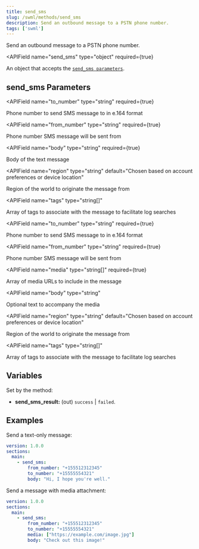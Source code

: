 ```yaml
---
title: send_sms
slug: /swml/methods/send_sms
description: Send an outbound message to a PSTN phone number.
tags: ['swml']
---
```



Send an outbound message to a PSTN phone number.

<APIField
  name="send_sms"
  type="object"
  required={true}
>
  An object that accepts the [`send_sms parameters`](#send_sms-parameters).
</APIField>

## **send_sms Parameters**

<Tabs>
<TabItem value="sms" label="SMS" default>

<APIField
  name="to_number"
  type="string"
  required={true}
>
  Phone number to send SMS message to in e.164 format
</APIField>

<APIField
  name="from_number"
  type="string"
  required={true}
>
  Phone number SMS message will be sent from
</APIField>

<APIField
  name="body"
  type="string"
  required={true}
>
  Body of the text message
</APIField>

<APIField
  name="region"
  type="string"
  default="Chosen based on account preferences or device location"
>
  Region of the world to originate the message from
</APIField>

<APIField
  name="tags"
  type="string[]"
>
  Array of tags to associate with the message to facilitate log searches
</APIField>

</TabItem>
<TabItem value="mms" label="MMS">

<APIField
  name="to_number"
  type="string"
  required={true}
>
  Phone number to send SMS message to in e.164 format
</APIField>

<APIField
  name="from_number"
  type="string"
  required={true}
>
  Phone number SMS message will be sent from
</APIField>

<APIField
  name="media"
  type="string[]"
  required={true}
>
  Array of media URLs to include in the message
</APIField>

<APIField
  name="body"
  type="string"
>
  Optional text to accompany the media
</APIField>

<APIField
  name="region"
  type="string"
  default="Chosen based on account preferences or device location"
>
  Region of the world to originate the message from
</APIField>

<APIField
  name="tags"
  type="string[]"
>
  Array of tags to associate with the message to facilitate log searches
</APIField>

</TabItem>
</Tabs>

## **Variables**

Set by the method:

- **send_sms_result:** (out) `success` | `failed`.

## **Examples**

<Tabs>
<TabItem value="sms" label="SMS" default>

Send a text-only message:

```yaml andJson
version: 1.0.0
sections:
  main:
    - send_sms:
        from_number: "+155512312345"
        to_number: "+15555554321"
        body: "Hi, I hope you're well."
```

</TabItem>
<TabItem value="mms" label="MMS">

Send a message with media attachment:

```yaml andJson
version: 1.0.0
sections:
  main:
    - send_sms:
        from_number: "+155512312345"
        to_number: "+15555554321"
        media: ["https://example.com/image.jpg"]
        body: "Check out this image!"
```

</TabItem>
</Tabs>
